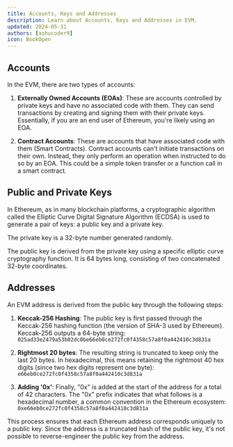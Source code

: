 ```yaml
---
title: Accounts, Keys and Addresses
description: Learn about Accounts, Keys and Addresses in EVM.
updated: 2024-05-31
authors: [ashucoder9]
icon: BookOpen
---
```


## Accounts

In the EVM, there are two types of accounts:

1. **Externally Owned Accounts (EOAs)**: These are accounts controlled by private keys and have no associated code with them. They can send transactions by creating and signing them with their private keys. Essentially, if you are an end user of Ethereum, you're likely using an EOA.

2. **Contract Accounts**: These are accounts that have associated code with them (Smart Contracts). Contract accounts can't initiate transactions on their own. Instead, they only perform an operation when instructed to do so by an EOA. This could be a simple token transfer or a function call in a smart contract.

## Public and Private Keys

In Ethereum, as in many blockchain platforms, a cryptographic algorithm called the Elliptic Curve Digital Signature Algorithm (ECDSA) is used to generate a pair of keys: a public key and a private key.

The private key is a 32-byte number generated randomly.

The public key is derived from the private key using a specific elliptic curve cryptography function. It is 64 bytes long, consisting of two concatenated 32-byte coordinates.

## Addresses

An EVM address is derived from the public key through the following steps:

1. **Keccak-256 Hashing**: The public key is first passed through the Keccak-256 hashing function (the version of SHA-3 used by Ethereum). Keccak-256 outputs a 64-byte string:
   `025ad33e2479a53b02dc0be66eb0ce272fc0f4358c57a8f0a442410c3d831a`

2. **Rightmost 20 bytes**: The resulting string is truncated to keep only the last 20 bytes. In hexadecimal, this means retaining the rightmost 40 hex digits (since two hex digits represent one byte):
   `e66eb0ce272fc0f4358c57a8f0a442410c3d831a`

3. **Adding '0x'**: Finally, "0x" is added at the start of the address for a total of 42 characters. The "0x" prefix indicates that what follows is a hexadecimal number, a common convention in the Ethereum ecosystem:
   `0xe66eb0ce272fc0f4358c57a8f0a442410c3d831a`

This process ensures that each Ethereum address corresponds uniquely to a public key. Since the address is a truncated hash of the public key, it's not possible to reverse-engineer the public key from the address.
